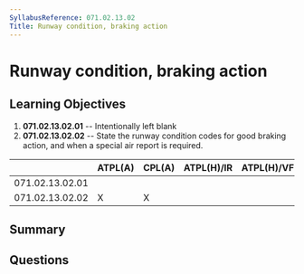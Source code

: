 ```yaml
---
SyllabusReference: 071.02.13.02
Title: Runway condition, braking action
---
```


# Runway condition, braking action

## Learning Objectives

1. **071.02.13.02.01** -- Intentionally left blank
2. **071.02.13.02.02** -- State the runway condition codes for good braking
   action, and when a special air report is required.

|                 | ATPL(A) | CPL(A) | ATPL(H)/IR | ATPL(H)/VFR | CPL(H) | IR  | CBIR(A) |
| --------------- | ------- | ------ | ---------- | ----------- | ------ | --- | ------- |
| 071.02.13.02.01 |         |        |            |             |        |     |         |
| 071.02.13.02.02 | X       | X      |            |             |        |     |         |

## Summary

## Questions
